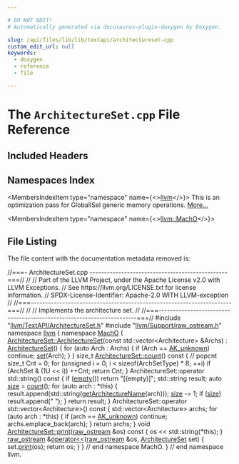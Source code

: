 ```yaml
---

# DO NOT EDIT!
# Automatically generated via docusaurus-plugin-doxygen by Doxygen.

slug: /api/files/lib/lib/textapi/architectureset-cpp
custom_edit_url: null
keywords:
  - doxygen
  - reference
  - file

---
```





# The `ArchitectureSet.cpp` File Reference

<DoxygenPage pluginConfig={pluginConfig}>



## Included Headers

<IncludesList>
<IncludesListItem
  filePath="llvm/TextAPI/ArchitectureSet.h"
  permalink="/docs/api/files/include/include/llvm/include/llvm/textapi/architectureset-h"
  isLocal="true" />
<IncludesListItem
  filePath="llvm/Support/raw_ostream.h"
  permalink="/docs/api/files/include/include/llvm/include/llvm/support/raw-ostream-h"
  isLocal="true" />
</IncludesList>

## Namespaces Index

<MembersIndex>

<MembersIndexItem
  type="namespace"
  name={<><a href="/docs/api/namespaces/llvm">llvm</a></>}>
This is an optimization pass for GlobalISel generic memory operations. <a href="/docs/api/namespaces/llvm/#details">More...</a>
</MembersIndexItem>

<MembersIndexItem
  type="namespace"
  name={<><a href="/docs/api/namespaces/llvm/macho">llvm::MachO</a></>}>
</MembersIndexItem>

</MembersIndex>


## File Listing

The file content with the documentation metadata removed is:

<ProgramListing>

<Link id="l00001" /><CodeLine lineNumber="1"><span class="doxyHighlightComment">//===- ArchitectureSet.cpp ------------------------------------------------===//</span></CodeLine>
<Link id="l00002" /><CodeLine lineNumber="2"><span class="doxyHighlightComment">//</span></CodeLine>
<Link id="l00003" /><CodeLine lineNumber="3"><span class="doxyHighlightComment">// Part of the LLVM Project, under the Apache License v2.0 with LLVM Exceptions.</span></CodeLine>
<Link id="l00004" /><CodeLine lineNumber="4"><span class="doxyHighlightComment">// See https://llvm.org/LICENSE.txt for license information.</span></CodeLine>
<Link id="l00005" /><CodeLine lineNumber="5"><span class="doxyHighlightComment">// SPDX-License-Identifier: Apache-2.0 WITH LLVM-exception</span></CodeLine>
<Link id="l00006" /><CodeLine lineNumber="6"><span class="doxyHighlightComment">//</span></CodeLine>
<Link id="l00007" /><CodeLine lineNumber="7"><span class="doxyHighlightComment">//===----------------------------------------------------------------------===//</span></CodeLine>
<Link id="l00008" /><CodeLine lineNumber="8"><span class="doxyHighlightComment">//</span></CodeLine>
<Link id="l00009" /><CodeLine lineNumber="9"><span class="doxyHighlightComment">// Implements the architecture set.</span></CodeLine>
<Link id="l00010" /><CodeLine lineNumber="10"><span class="doxyHighlightComment">//</span></CodeLine>
<Link id="l00011" /><CodeLine lineNumber="11"><span class="doxyHighlightComment">//===----------------------------------------------------------------------===//</span></CodeLine>
<Link id="l00012" /><CodeLine lineNumber="12"></CodeLine>
<Link id="l00013" /><CodeLine lineNumber="13"><span class="doxyHighlightPreprocessor">#include &quot;<a href="/docs/api/files/include/include/llvm/include/llvm/textapi/architectureset-h">llvm/TextAPI/ArchitectureSet.h</a>&quot;</span></CodeLine>
<Link id="l00014" /><CodeLine lineNumber="14"><span class="doxyHighlightPreprocessor">#include &quot;<a href="/docs/api/files/include/include/llvm/include/llvm/support/raw-ostream-h">llvm/Support/raw&#95;ostream.h</a>&quot;</span></CodeLine>
<Link id="l00015" /><CodeLine lineNumber="15"></CodeLine>
<Link id="l00016" /><CodeLine lineNumber="16"><span class="doxyHighlightKeyword">namespace </span><span class="doxyHighlight"><a href="/docs/api/namespaces/llvm">llvm</a> &#123;</span></CodeLine>
<Link id="l00017" /><CodeLine lineNumber="17"><span class="doxyHighlightKeyword">namespace </span><span class="doxyHighlight"><a href="/docs/api/namespaces/llvm/macho">MachO</a> &#123;</span></CodeLine>
<Link id="l00018" /><CodeLine lineNumber="18"></CodeLine>
<Link id="l00019" /><CodeLine lineNumber="19" lineLink="/docs/api/classes/llvm/macho/architectureset/#ac6fff93011d31d541bee7ea83db26f9e"><span class="doxyHighlight"><a href="/docs/api/classes/llvm/macho/architectureset/#a6bb196e09fe072c4bdc34adfc63b42bd">ArchitectureSet::ArchitectureSet</a>(</span><span class="doxyHighlightKeyword">const</span><span class="doxyHighlight"> std::vector&lt;Architecture&gt; &amp;Archs)</span></CodeLine>
<Link id="l00020" /><CodeLine lineNumber="20"><span class="doxyHighlight">    : <a href="/docs/api/classes/llvm/macho/architectureset/#a6bb196e09fe072c4bdc34adfc63b42bd">ArchitectureSet</a>() &#123;</span></CodeLine>
<Link id="l00021" /><CodeLine lineNumber="21"><span class="doxyHighlight">  </span><span class="doxyHighlightKeywordFlow">for</span><span class="doxyHighlight"> (</span><span class="doxyHighlightKeyword">auto</span><span class="doxyHighlight"> Arch : Archs) &#123;</span></CodeLine>
<Link id="l00022" /><CodeLine lineNumber="22"><span class="doxyHighlight">    </span><span class="doxyHighlightKeywordFlow">if</span><span class="doxyHighlight"> (Arch == <a href="/docs/api/namespaces/llvm/macho/#a70477e3fc02b7dbfd59604af47d88397a3a18faffa4e9a399fd8bb06731321c83">AK&#95;unknown</a>)</span></CodeLine>
<Link id="l00023" /><CodeLine lineNumber="23"><span class="doxyHighlight">      </span><span class="doxyHighlightKeywordFlow">continue</span><span class="doxyHighlight">;</span></CodeLine>
<Link id="l00024" /><CodeLine lineNumber="24"><span class="doxyHighlight">    <a href="/docs/api/classes/llvm/macho/architectureset/#a90c084869398bd78ffcc075d52f0efc5">set</a>(Arch);</span></CodeLine>
<Link id="l00025" /><CodeLine lineNumber="25"><span class="doxyHighlight">  &#125;</span></CodeLine>
<Link id="l00026" /><CodeLine lineNumber="26"><span class="doxyHighlight">&#125;</span></CodeLine>
<Link id="l00027" /><CodeLine lineNumber="27"></CodeLine>
<Link id="l00028" /><CodeLine lineNumber="28" lineLink="/docs/api/classes/llvm/macho/architectureset/#abee887b22c8f99f36a1e5c246b6ff8c8"><span class="doxyHighlightKeywordType">size&#95;t</span><span class="doxyHighlight"> <a href="/docs/api/classes/llvm/macho/architectureset/#abee887b22c8f99f36a1e5c246b6ff8c8">ArchitectureSet::count</a>()</span><span class="doxyHighlightKeyword"> const </span><span class="doxyHighlight">&#123;</span></CodeLine>
<Link id="l00029" /><CodeLine lineNumber="29"><span class="doxyHighlight">  </span><span class="doxyHighlightComment">// popcnt</span></CodeLine>
<Link id="l00030" /><CodeLine lineNumber="30"><span class="doxyHighlight">  </span><span class="doxyHighlightKeywordType">size&#95;t</span><span class="doxyHighlight"> Cnt = 0;</span></CodeLine>
<Link id="l00031" /><CodeLine lineNumber="31"><span class="doxyHighlight">  </span><span class="doxyHighlightKeywordFlow">for</span><span class="doxyHighlight"> (</span><span class="doxyHighlightKeywordType">unsigned</span><span class="doxyHighlight"> i = 0; i &lt; </span><span class="doxyHighlightKeyword">sizeof</span><span class="doxyHighlight">(ArchSetType) &#42; 8; ++i)</span></CodeLine>
<Link id="l00032" /><CodeLine lineNumber="32"><span class="doxyHighlight">    </span><span class="doxyHighlightKeywordFlow">if</span><span class="doxyHighlight"> (ArchSet &amp; (1U &lt;&lt; i))</span></CodeLine>
<Link id="l00033" /><CodeLine lineNumber="33"><span class="doxyHighlight">      ++Cnt;</span></CodeLine>
<Link id="l00034" /><CodeLine lineNumber="34"><span class="doxyHighlight">  </span><span class="doxyHighlightKeywordFlow">return</span><span class="doxyHighlight"> Cnt;</span></CodeLine>
<Link id="l00035" /><CodeLine lineNumber="35"><span class="doxyHighlight">&#125;</span></CodeLine>
<Link id="l00036" /><CodeLine lineNumber="36"></CodeLine>
<Link id="l00037" /><CodeLine lineNumber="37" lineLink="/docs/api/classes/llvm/macho/architectureset/#aad0d7b6967bcc3abaf68ce92592ae4a6"><span class="doxyHighlight">ArchitectureSet::operator std::string()</span><span class="doxyHighlightKeyword"> const </span><span class="doxyHighlight">&#123;</span></CodeLine>
<Link id="l00038" /><CodeLine lineNumber="38"><span class="doxyHighlight">  </span><span class="doxyHighlightKeywordFlow">if</span><span class="doxyHighlight"> (<a href="/docs/api/classes/llvm/macho/architectureset/#aee1b8038a612cd0e8aa65b3e9f5999da">empty</a>())</span></CodeLine>
<Link id="l00039" /><CodeLine lineNumber="39"><span class="doxyHighlight">    </span><span class="doxyHighlightKeywordFlow">return</span><span class="doxyHighlight"> </span><span class="doxyHighlightStringLiteral">&quot;&#91;(empty)&#93;&quot;</span><span class="doxyHighlight">;</span></CodeLine>
<Link id="l00040" /><CodeLine lineNumber="40"></CodeLine>
<Link id="l00041" /><CodeLine lineNumber="41"><span class="doxyHighlight">  std::string result;</span></CodeLine>
<Link id="l00042" /><CodeLine lineNumber="42"><span class="doxyHighlight">  </span><span class="doxyHighlightKeyword">auto</span><span class="doxyHighlight"> <a href="/docs/api/namespaces/llvm/#a10f3d955592ae2bc745f57e5b48ae115">size</a> = <a href="/docs/api/namespaces/llvm/#ab1772fd431decccb7926d484ea223db7">count</a>();</span></CodeLine>
<Link id="l00043" /><CodeLine lineNumber="43"><span class="doxyHighlight">  </span><span class="doxyHighlightKeywordFlow">for</span><span class="doxyHighlight"> (</span><span class="doxyHighlightKeyword">auto</span><span class="doxyHighlight"> arch : &#42;</span><span class="doxyHighlightKeyword">this</span><span class="doxyHighlight">) &#123;</span></CodeLine>
<Link id="l00044" /><CodeLine lineNumber="44"><span class="doxyHighlight">    result.append(std::string(<a href="/docs/api/namespaces/llvm/macho/#a2a0395d53f0485827bc5782c0b64a4e8">getArchitectureName</a>(arch)));</span></CodeLine>
<Link id="l00045" /><CodeLine lineNumber="45"><span class="doxyHighlight">    <a href="/docs/api/namespaces/llvm/#a10f3d955592ae2bc745f57e5b48ae115">size</a> -= 1;</span></CodeLine>
<Link id="l00046" /><CodeLine lineNumber="46"><span class="doxyHighlight">    </span><span class="doxyHighlightKeywordFlow">if</span><span class="doxyHighlight"> (<a href="/docs/api/namespaces/llvm/#a10f3d955592ae2bc745f57e5b48ae115">size</a>)</span></CodeLine>
<Link id="l00047" /><CodeLine lineNumber="47"><span class="doxyHighlight">      result.append(</span><span class="doxyHighlightStringLiteral">&quot; &quot;</span><span class="doxyHighlight">);</span></CodeLine>
<Link id="l00048" /><CodeLine lineNumber="48"><span class="doxyHighlight">  &#125;</span></CodeLine>
<Link id="l00049" /><CodeLine lineNumber="49"><span class="doxyHighlight">  </span><span class="doxyHighlightKeywordFlow">return</span><span class="doxyHighlight"> result;</span></CodeLine>
<Link id="l00050" /><CodeLine lineNumber="50"><span class="doxyHighlight">&#125;</span></CodeLine>
<Link id="l00051" /><CodeLine lineNumber="51"></CodeLine>
<Link id="l00052" /><CodeLine lineNumber="52" lineLink="/docs/api/classes/llvm/macho/architectureset/#a7f2c541a506e6b0cf801e7d1103d5d6a"><span class="doxyHighlight">ArchitectureSet::operator std::vector&lt;Architecture&gt;()</span><span class="doxyHighlightKeyword"> const </span><span class="doxyHighlight">&#123;</span></CodeLine>
<Link id="l00053" /><CodeLine lineNumber="53"><span class="doxyHighlight">  std::vector&lt;Architecture&gt; archs;</span></CodeLine>
<Link id="l00054" /><CodeLine lineNumber="54"><span class="doxyHighlight">  </span><span class="doxyHighlightKeywordFlow">for</span><span class="doxyHighlight"> (</span><span class="doxyHighlightKeyword">auto</span><span class="doxyHighlight"> arch : &#42;</span><span class="doxyHighlightKeyword">this</span><span class="doxyHighlight">) &#123;</span></CodeLine>
<Link id="l00055" /><CodeLine lineNumber="55"><span class="doxyHighlight">    </span><span class="doxyHighlightKeywordFlow">if</span><span class="doxyHighlight"> (arch == <a href="/docs/api/namespaces/llvm/macho/#a70477e3fc02b7dbfd59604af47d88397a3a18faffa4e9a399fd8bb06731321c83">AK&#95;unknown</a>)</span></CodeLine>
<Link id="l00056" /><CodeLine lineNumber="56"><span class="doxyHighlight">      </span><span class="doxyHighlightKeywordFlow">continue</span><span class="doxyHighlight">;</span></CodeLine>
<Link id="l00057" /><CodeLine lineNumber="57"><span class="doxyHighlight">    archs.emplace&#95;back(arch);</span></CodeLine>
<Link id="l00058" /><CodeLine lineNumber="58"><span class="doxyHighlight">  &#125;</span></CodeLine>
<Link id="l00059" /><CodeLine lineNumber="59"><span class="doxyHighlight">  </span><span class="doxyHighlightKeywordFlow">return</span><span class="doxyHighlight"> archs;</span></CodeLine>
<Link id="l00060" /><CodeLine lineNumber="60"><span class="doxyHighlight">&#125;</span></CodeLine>
<Link id="l00061" /><CodeLine lineNumber="61"></CodeLine>
<Link id="l00062" /><CodeLine lineNumber="62" lineLink="/docs/api/classes/llvm/macho/architectureset/#ae4ed73aeb19e39514c17dc1b28bad982"><span class="doxyHighlightKeywordType">void</span><span class="doxyHighlight"> <a href="/docs/api/classes/llvm/macho/architectureset/#ae4ed73aeb19e39514c17dc1b28bad982">ArchitectureSet::print</a>(<a href="/docs/api/classes/llvm/raw-ostream">raw&#95;ostream</a> &amp;os)</span><span class="doxyHighlightKeyword"> const </span><span class="doxyHighlight">&#123; os &lt;&lt; std::string(&#42;</span><span class="doxyHighlightKeyword">this</span><span class="doxyHighlight">); &#125;</span></CodeLine>
<Link id="l00063" /><CodeLine lineNumber="63"></CodeLine>
<Link id="l00064" /><CodeLine lineNumber="64" lineLink="/docs/api/namespaces/llvm/macho/#ae8c8b2312cafa12606d53f5748ff0396"><span class="doxyHighlight"><a href="/docs/api/classes/llvm/raw-ostream">raw&#95;ostream</a> &amp;<a href="/docs/api/namespaces/llvm/macho/#ac1a67dc2ed4b20506236a3f656c1b506">operator&lt;&lt;</a>(<a href="/docs/api/classes/llvm/raw-ostream">raw&#95;ostream</a> &amp;os, <a href="/docs/api/classes/llvm/macho/architectureset">ArchitectureSet</a> set) &#123;</span></CodeLine>
<Link id="l00065" /><CodeLine lineNumber="65"><span class="doxyHighlight">  set.<a href="/docs/api/classes/llvm/macho/architectureset/#ae4ed73aeb19e39514c17dc1b28bad982">print</a>(os);</span></CodeLine>
<Link id="l00066" /><CodeLine lineNumber="66"><span class="doxyHighlight">  </span><span class="doxyHighlightKeywordFlow">return</span><span class="doxyHighlight"> os;</span></CodeLine>
<Link id="l00067" /><CodeLine lineNumber="67"><span class="doxyHighlight">&#125;</span></CodeLine>
<Link id="l00068" /><CodeLine lineNumber="68"></CodeLine>
<Link id="l00069" /><CodeLine lineNumber="69"><span class="doxyHighlight">&#125; </span><span class="doxyHighlightComment">// end namespace MachO.</span></CodeLine>
<Link id="l00070" /><CodeLine lineNumber="70"><span class="doxyHighlight">&#125; </span><span class="doxyHighlightComment">// end namespace llvm.</span></CodeLine>

</ProgramListing>


</DoxygenPage>
